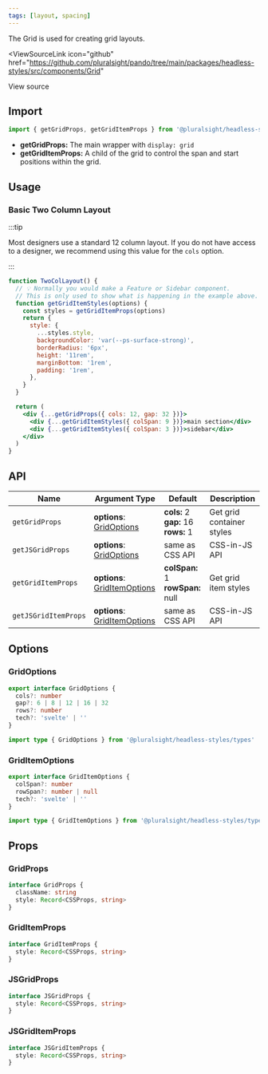 ```yaml
---
tags: [layout, spacing]
---
```



The Grid is used for creating grid layouts.

<ViewSourceLink
  icon="github"
  href="https://github.com/pluralsight/pando/tree/main/packages/headless-styles/src/components/Grid"
>
  View source
</ViewSourceLink>

## Import

```javascript
import { getGridProps, getGridItemProps } from '@pluralsight/headless-styles'
```

- **getGridProps:** The main wrapper with `display: grid`
- **getGridItemProps:** A child of the grid to control the span and start positions within the grid.

## Usage

### Basic Two Column Layout

:::tip

Most designers use a standard 12 column layout. If you do not have access to a designer, we recommend using this value for the `cols` option.

:::

```jsx live
function TwoColLayout() {
  // 💡 Normally you would make a Feature or Sidebar component.
  // This is only used to show what is happening in the example above.
  function getGridItemStyles(options) {
    const styles = getGridItemProps(options)
    return {
      style: {
        ...styles.style,
        backgroundColor: 'var(--ps-surface-strong)',
        borderRadius: '6px',
        height: '11rem',
        marginBottom: '1rem',
        padding: '1rem',
      },
    }
  }

  return (
    <div {...getGridProps({ cols: 12, gap: 32 })}>
      <div {...getGridItemStyles({ colSpan: 9 })}>main section</div>
      <div {...getGridItemStyles({ colSpan: 3 })}>sidebar</div>
    </div>
  )
}
```

## API

| Name                 | Argument Type                                    | Default                                       | Description               |
| -------------------- | ------------------------------------------------ | --------------------------------------------- | ------------------------- |
| `getGridProps`       | **options**: [GridOptions](#gridoptions)         | **cols:** 2<br />**gap:** 16<br />**rows:** 1 | Get grid container styles |
| `getJSGridProps`     | **options**: [GridOptions](#gridoptions)         | same as CSS API                               | CSS-in-JS API             |
| `getGridItemProps`   | **options**: [GridItemOptions](#griditemoptions) | **colSpan:** 1<br />**rowSpan:** null<br />   | Get grid item styles      |
| `getJSGridItemProps` | **options**: [GridItemOptions](#griditemoptions) | same as CSS API                               | CSS-in-JS API             |

## Options

### GridOptions

```typescript
export interface GridOptions {
  cols?: number
  gap?: 6 | 8 | 12 | 16 | 32
  rows?: number
  tech?: 'svelte' | ''
}
```

```typescript title="Available type export"
import type { GridOptions } from '@pluralsight/headless-styles/types'
```

### GridItemOptions

```typescript
export interface GridItemOptions {
  colSpan?: number
  rowSpan?: number | null
  tech?: 'svelte' | ''
}
```

```typescript title="Available type export"
import type { GridItemOptions } from '@pluralsight/headless-styles/types'
```

## Props

### GridProps

```typescript
interface GridProps {
  className: string
  style: Record<CSSProps, string>
}
```

### GridItemProps

```typescript
interface GridItemProps {
  style: Record<CSSProps, string>
}
```

### JSGridProps

```typescript
interface JSGridProps {
  style: Record<CSSProps, string>
}
```

### JSGridItemProps

```typescript
interface JSGridItemProps {
  style: Record<CSSProps, string>
}
```
